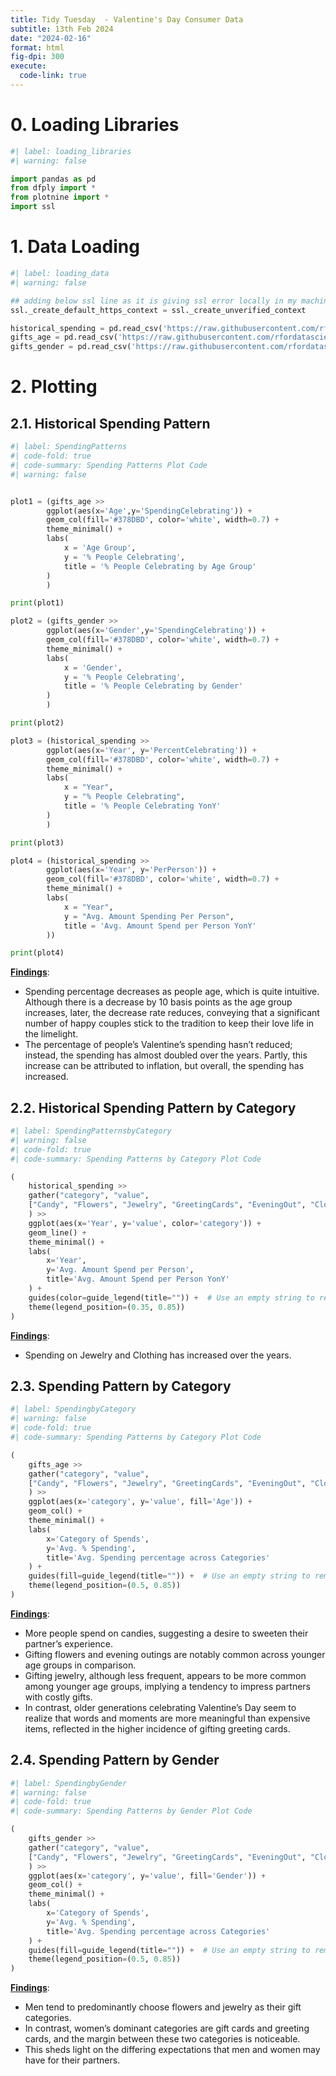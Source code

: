 ```yaml
---
title: Tidy Tuesday  - Valentine's Day Consumer Data
subtitle: 13th Feb 2024
date: "2024-02-16"
format: html
fig-dpi: 300
execute:
  code-link: true
---
```


# 0. Loading Libraries

```python
#| label: loading_libraries
#| warning: false

import pandas as pd
from dfply import *
from plotnine import *
import ssl
```

# 1. Data Loading

```python
#| label: loading_data
#| warning: false

## adding below ssl line as it is giving ssl error locally in my machine
ssl._create_default_https_context = ssl._create_unverified_context

historical_spending = pd.read_csv('https://raw.githubusercontent.com/rfordatascience/tidytuesday/master/data/2024/2024-02-13/historical_spending.csv')
gifts_age = pd.read_csv('https://raw.githubusercontent.com/rfordatascience/tidytuesday/master/data/2024/2024-02-13/gifts_age.csv')
gifts_gender = pd.read_csv('https://raw.githubusercontent.com/rfordatascience/tidytuesday/master/data/2024/2024-02-13/gifts_gender.csv')
```

# 2. Plotting

## 2.1. Historical Spending Pattern

```python
#| label: SpendingPatterns
#| code-fold: true
#| code-summary: Spending Patterns Plot Code
#| warning: false


plot1 = (gifts_age >> 
        ggplot(aes(x='Age',y='SpendingCelebrating')) + 
        geom_col(fill='#378DBD', color='white', width=0.7) +  
        theme_minimal() + 
        labs(
            x = 'Age Group',
            y = '% People Celebrating',
            title = '% People Celebrating by Age Group'
        )
        )

print(plot1)

plot2 = (gifts_gender >> 
        ggplot(aes(x='Gender',y='SpendingCelebrating')) + 
        geom_col(fill='#378DBD', color='white', width=0.7) +  
        theme_minimal() + 
        labs(
            x = 'Gender',
            y = '% People Celebrating',
            title = '% People Celebrating by Gender'
        )
        )

print(plot2)

plot3 = (historical_spending >>
        ggplot(aes(x='Year', y='PercentCelebrating')) +
        geom_col(fill='#378DBD', color='white', width=0.7) + 
        theme_minimal() + 
        labs(
            x = "Year",
            y = "% People Celebrating",
            title = '% People Celebrating YonY'
        )
        )

print(plot3)

plot4 = (historical_spending >>
        ggplot(aes(x='Year', y='PerPerson')) +
        geom_col(fill='#378DBD', color='white', width=0.7) + 
        theme_minimal() + 
        labs(
            x = "Year",
            y = "Avg. Amount Spending Per Person",
            title = 'Avg. Amount Spend per Person YonY'
        ))

print(plot4)


```

[**Findings**]{.underline}:

-   Spending percentage decreases as people age, which is quite intuitive. Although there is a decrease by 10 basis points as the age group increases, later, the decrease rate reduces, conveying that a significant number of happy couples stick to the tradition to keep their love life in the limelight.
-   The percentage of people's Valentine's spending hasn't reduced; instead, the spending has almost doubled over the years. Partly, this increase can be attributed to inflation, but overall, the spending has increased.

## 2.2. Historical Spending Pattern by Category

```python
#| label: SpendingPatternsbyCategory
#| warning: false
#| code-fold: true
#| code-summary: Spending Patterns by Category Plot Code 

(
    historical_spending >>
    gather("category", "value", 
    ["Candy", "Flowers", "Jewelry", "GreetingCards", "EveningOut", "Clothing", "GiftCards"]
    ) >> 
    ggplot(aes(x='Year', y='value', color='category')) + 
    geom_line() + 
    theme_minimal() + 
    labs(
        x='Year',
        y='Avg. Amount Spend per Person',
        title='Avg. Amount Spend per Person YonY'
    ) + 
    guides(color=guide_legend(title="")) +  # Use an empty string to remove the legend title
    theme(legend_position=(0.35, 0.85))
)

```

[**Findings**]{.underline}:

-   Spending on Jewelry and Clothing has increased over the years.


## 2.3. Spending Pattern by Category

```python
#| label: SpendingbyCategory
#| warning: false
#| code-fold: true
#| code-summary: Spending Patterns by Category Plot Code 

(
    gifts_age >>
    gather("category", "value", 
    ["Candy", "Flowers", "Jewelry", "GreetingCards", "EveningOut", "Clothing", "GiftCards"]
    ) >> 
    ggplot(aes(x='category', y='value', fill='Age')) + 
    geom_col() + 
    theme_minimal() + 
    labs(
        x='Category of Spends',
        y='Avg. % Spending',
        title='Avg. Spending percentage across Categories'
    ) + 
    guides(fill=guide_legend(title="")) +  # Use an empty string to remove the legend title
    theme(legend_position=(0.5, 0.85))
)

```

[**Findings**]{.underline}:

-   More people spend on candies, suggesting a desire to sweeten their partner's experience.
-   Gifting flowers and evening outings are notably common across younger age groups in comparison.
-   Gifting jewelry, although less frequent, appears to be more common among younger age groups, implying a tendency to impress partners with costly gifts.
-   In contrast, older generations celebrating Valentine's Day seem to realize that words and moments are more meaningful than expensive items, reflected in the higher incidence of gifting greeting cards.


## 2.4. Spending Pattern by Gender

```python
#| label: SpendingbyGender
#| warning: false
#| code-fold: true
#| code-summary: Spending Patterns by Gender Plot Code 

(
    gifts_gender >>
    gather("category", "value", 
    ["Candy", "Flowers", "Jewelry", "GreetingCards", "EveningOut", "Clothing", "GiftCards"]
    ) >> 
    ggplot(aes(x='category', y='value', fill='Gender')) + 
    geom_col() + 
    theme_minimal() + 
    labs(
        x='Category of Spends',
        y='Avg. % Spending',
        title='Avg. Spending percentage across Categories'
    ) + 
    guides(fill=guide_legend(title="")) +  # Use an empty string to remove the legend title
    theme(legend_position=(0.5, 0.85))
)

```

[**Findings**]{.underline}:

-   Men tend to predominantly choose flowers and jewelry as their gift categories.
-   In contrast, women's dominant categories are gift cards and greeting cards, and the margin between these two categories is noticeable.
-   This sheds light on the differing expectations that men and women may have for their partners.
